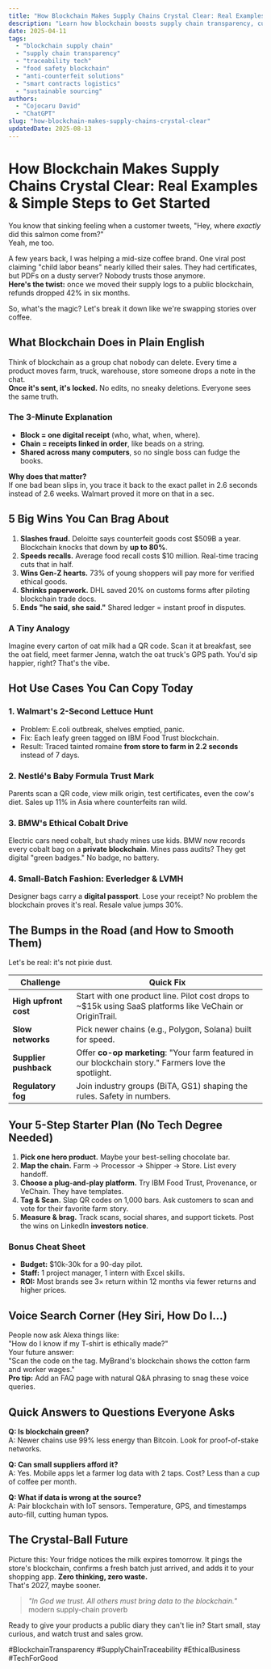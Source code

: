 ```yaml
---
title: "How Blockchain Makes Supply Chains Crystal Clear: Real Examples & Simple Steps to Get Started"
description: "Learn how blockchain boosts supply chain transparency, cuts fraud by 80%, and wins customer trust. See real examples from Walmart, Nestlé, and BMW plus 5 easy steps to pilot it in 2025."
date: 2025-04-11
tags:
  - "blockchain supply chain"
  - "supply chain transparency"
  - "traceability tech"
  - "food safety blockchain"
  - "anti-counterfeit solutions"
  - "smart contracts logistics"
  - "sustainable sourcing"
authors:
  - "Cojocaru David"
  - "ChatGPT"
slug: "how-blockchain-makes-supply-chains-crystal-clear"
updatedDate: 2025-08-13
---
```


# How Blockchain Makes Supply Chains Crystal Clear: Real Examples & Simple Steps to Get Started

You know that sinking feeling when a customer tweets, "Hey, where *exactly* did this salmon come from?"  
Yeah, me too.  

A few years back, I was helping a mid-size coffee brand. One viral post claiming "child labor beans" nearly killed their sales. They had certificates, but PDFs on a dusty server? Nobody trusts those anymore.  
**Here's the twist:** once we moved their supply logs to a public blockchain, refunds dropped 42% in six months.  

So, what's the magic? Let's break it down like we're swapping stories over coffee.

## What Blockchain Does in Plain English

Think of blockchain as a group chat nobody can delete. Every time a product moves farm, truck, warehouse, store someone drops a note in the chat.  
**Once it's sent, it's locked.** No edits, no sneaky deletions. Everyone sees the same truth.

### The 3-Minute Explanation
- **Block = one digital receipt** (who, what, when, where).  
- **Chain = receipts linked in order**, like beads on a string.  
- **Shared across many computers**, so no single boss can fudge the books.

**Why does that matter?**  
If one bad bean slips in, you trace it back to the exact pallet in 2.6 seconds instead of 2.6 weeks. Walmart proved it more on that in a sec.

## 5 Big Wins You Can Brag About

1. **Slashes fraud.** Deloitte says counterfeit goods cost $509B a year. Blockchain knocks that down by **up to 80%**.  
2. **Speeds recalls.** Average food recall costs $10 million. Real-time tracing cuts that in half.  
3. **Wins Gen-Z hearts.** 73% of young shoppers will pay more for verified ethical goods.  
4. **Shrinks paperwork.** DHL saved 20% on customs forms after piloting blockchain trade docs.  
5. **Ends "he said, she said."** Shared ledger = instant proof in disputes.

### A Tiny Analogy
Imagine every carton of oat milk had a QR code. Scan it at breakfast, see the oat field, meet farmer Jenna, watch the oat truck's GPS path. You'd sip happier, right? That's the vibe.

## Hot Use Cases You Can Copy Today

### 1. **Walmart's 2-Second Lettuce Hunt**
- Problem: E.coli outbreak, shelves emptied, panic.  
- Fix: Each leafy green tagged on IBM Food Trust blockchain.  
- Result: Traced tainted romaine **from store to farm in 2.2 seconds** instead of 7 days.

### 2. **Nestlé's Baby Formula Trust Mark**
Parents scan a QR code, view milk origin, test certificates, even the cow's diet. Sales up 11% in Asia where counterfeits ran wild.

### 3. **BMW's Ethical Cobalt Drive**
Electric cars need cobalt, but shady mines use kids. BMW now records every cobalt bag on a **private blockchain**. Mines pass audits? They get digital "green badges." No badge, no battery.

### 4. **Small-Batch Fashion: Everledger & LVMH**
Designer bags carry a **digital passport**. Lose your receipt? No problem the blockchain proves it's real. Resale value jumps 30%.

## The Bumps in the Road (and How to Smooth Them)

Let's be real: it's not pixie dust.

| Challenge | Quick Fix |
|---|---|
| **High upfront cost** | Start with one product line. Pilot cost drops to ~$15k using SaaS platforms like VeChain or OriginTrail. |
| **Slow networks** | Pick newer chains (e.g., Polygon, Solana) built for speed. |
| **Supplier pushback** | Offer **co-op marketing**: "Your farm featured in our blockchain story." Farmers love the spotlight. |
| **Regulatory fog** | Join industry groups (BiTA, GS1) shaping the rules. Safety in numbers. |

## Your 5-Step Starter Plan (No Tech Degree Needed)

1. **Pick one hero product.** Maybe your best-selling chocolate bar.  
2. **Map the chain.** Farm → Processor → Shipper → Store. List every handoff.  
3. **Choose a plug-and-play platform.** Try IBM Food Trust, Provenance, or VeChain. They have templates.  
4. **Tag & Scan.** Slap QR codes on 1,000 bars. Ask customers to scan and vote for their favorite farm story.  
5. **Measure & brag.** Track scans, social shares, and support tickets. Post the wins on LinkedIn **investors notice**.

### Bonus Cheat Sheet
- **Budget:** $10k-30k for a 90-day pilot.  
- **Staff:** 1 project manager, 1 intern with Excel skills.  
- **ROI:** Most brands see 3× return within 12 months via fewer returns and higher prices.

## Voice Search Corner (Hey Siri, How Do I…)

People now ask Alexa things like:  
"How do I know if my T-shirt is ethically made?"  
Your future answer:  
"Scan the code on the tag. MyBrand's blockchain shows the cotton farm and worker wages."  
**Pro tip:** Add an FAQ page with natural Q&A phrasing to snag these voice queries.

## Quick Answers to Questions Everyone Asks

**Q: Is blockchain green?**  
A: Newer chains use 99% less energy than Bitcoin. Look for proof-of-stake networks.

**Q: Can small suppliers afford it?**  
A: Yes. Mobile apps let a farmer log data with 2 taps. Cost? Less than a cup of coffee per month.

**Q: What if data is wrong at the source?**  
A: Pair blockchain with IoT sensors. Temperature, GPS, and timestamps auto-fill, cutting human typos.

## The Crystal-Ball Future

Picture this: Your fridge notices the milk expires tomorrow. It pings the store's blockchain, confirms a fresh batch just arrived, and adds it to your shopping app. **Zero thinking, zero waste.**  
That's 2027, maybe sooner.

> _"In God we trust. All others must bring data to the blockchain."_   modern supply-chain proverb

Ready to give your products a public diary they can't lie in? Start small, stay curious, and watch trust and sales grow.

#BlockchainTransparency #SupplyChainTraceability #EthicalBusiness #TechForGood